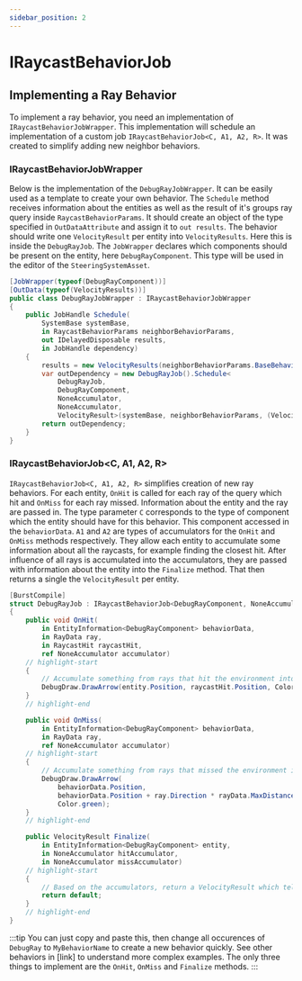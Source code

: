 ```yaml
---
sidebar_position: 2
---
```


# IRaycastBehaviorJob

## Implementing a Ray Behavior

To implement a ray behavior, you need an implementation of `IRaycastBehaviorJobWrapper`. This implementation will schedule an implementation of a custom job `IRaycastBehaviorJob<C, A1, A2, R>`. It was created to simplify adding new neighbor behaviors. 

### IRaycastBehaviorJobWrapper

Below is the implementation of the `DebugRayJobWrapper`. It can be easily used as a template to create your own behavior. The `Schedule` method receives information about the entities as well as the result of it's groups ray query inside `RaycastBehaviorParams`. It should create an object of the type specified in `OutDataAttribute` and assign it to `out results`. The behavior should write one `VelocityResult` per entity into `VelocityResults`. Here this is inside the `DebugRayJob`. The `JobWrapper` declares which components should be present on the entity, here `DebugRayComponent`. This type will be used in the editor of the `SteeringSystemAsset`.

```csharp title="DebugRayJobWrapper.cs"
[JobWrapper(typeof(DebugRayComponent))]
[OutData(typeof(VelocityResults))] 
public class DebugRayJobWrapper : IRaycastBehaviorJobWrapper
{
    public JobHandle Schedule(
        SystemBase systemBase,
        in RaycastBehaviorParams neighborBehaviorParams,
        out IDelayedDisposable results,
        in JobHandle dependency)
    {
        results = new VelocityResults(neighborBehaviorParams.BaseBehaviorParams.EntityCount);
        var outDependency = new DebugRayJob().Schedule<
            DebugRayJob, 
            DebugRayComponent, 
            NoneAccumulator, 
            NoneAccumulator, 
            VelocityResult>(systemBase, neighborBehaviorParams, (VelocityResults)results, 1, dependency);
        return outDependency;
    }
}
```

### IRaycastBehaviorJob\<C, A1, A2, R\>

`IRaycastBehaviorJob<C, A1, A2, R>` simplifies creation of new ray behaviors. For each entity, `OnHit` is called for each ray of the query which hit and `OnMiss` for each ray missed. Information about the entity and the ray are passed in. The type parameter `C` corresponds to the type of component which the entity should have for this behavior. This component accessed in the `behaviorData`. `A1` and `A2` are types of accumulators for the `OnHit` and `OnMiss` methods respectively. They allow each entity to accumulate some information about all the raycasts, for example finding the closest hit. After influence of all rays is accumulated into the accumulators, they are passed with information about the entity into the `Finalize` method. That then returns a single the `VelocityResult` per entity.

```csharp title="DebugRayJobWrapper.cs"
[BurstCompile]
struct DebugRayJob : IRaycastBehaviorJob<DebugRayComponent, NoneAccumulator, NoneAccumulator, VelocityResult>
{
    public void OnHit(
        in EntityInformation<DebugRayComponent> behaviorData,
        in RayData ray,
        in RaycastHit raycastHit,
        ref NoneAccumulator accumulator)
    // highlight-start
    {
        // Accumulate something from rays that hit the environment into accumulator
        DebugDraw.DrawArrow(entity.Position, raycastHit.Position, Color.red);
    }
    // highlight-end

    public void OnMiss(
        in EntityInformation<DebugRayComponent> behaviorData, 
        in RayData ray, 
        ref NoneAccumulator accumulator)
    // highlight-start
    {
        // Accumulate something from rays that missed the environment into accumulator
        DebugDraw.DrawArrow(
            behaviorData.Position,
            behaviorData.Position + ray.Direction * rayData.MaxDistance, 
            Color.green);
    }
    // highlight-end

    public VelocityResult Finalize(
        in EntityInformation<DebugRayComponent> entity,
        in NoneAccumulator hitAccumulator,
        in NoneAccumulator missAccumulator)
    // highlight-start
    {
        // Based on the accumulators, return a VelocityResult which tells which way to go
        return default;
    }
    // highlight-end
}
```

:::tip
You can just copy and paste this, then change all occurences of `DebugRay` to `MyBehaviorName` to create a new behavior quickly. See other behaviors in [link] to understand more complex examples. The only three things to implement are the `OnHit`, `OnMiss` and `Finalize` methods.
:::